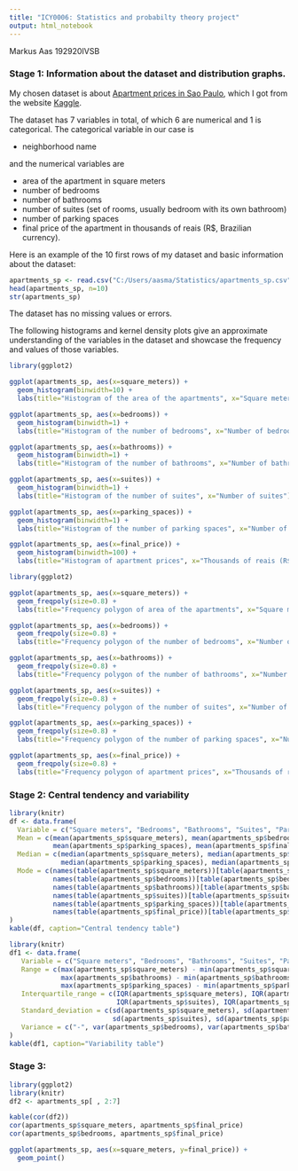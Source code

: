 ```yaml
---
title: "ICY0006: Statistics and probabilty theory project"
output: html_notebook
---
```

Markus Aas 192920IVSB


### Stage 1: Information about the dataset and distribution graphs.
My chosen dataset is about [Apartment prices in Sao Paulo](https://www.kaggle.com/felipecabueno/apartment-prices-in-sao-paulo-br-2020), which I got from the website [Kaggle](https://www.kaggle.com/).

The dataset has 7 variables in total, of which 6 are numerical and 1 is categorical. The categorical variable in our case is

* neighborhood name

and the numerical variables are

* area of the apartment in square meters 
* number of bedrooms 
* number of bathrooms
* number of suites (set of rooms, usually bedroom with its own bathroom)
* number of parking spaces
* final price of the apartment in thousands of reais (R$, Brazilian currency).

Here is an example of the 10 first rows of my dataset and basic information about the dataset:
```r
apartments_sp <- read.csv("C:/Users/aasma/Statistics/apartments_sp.csv")
head(apartments_sp, n=10)
str(apartments_sp)
```

The dataset has no missing values or errors.

The following histograms and kernel density plots give an approximate understanding of the variables in the dataset and showcase the frequency and values of those variables. 
```r
library(ggplot2)

ggplot(apartments_sp, aes(x=square_meters)) +
  geom_histogram(binwidth=10) +
  labs(title="Histogram of the area of the apartments", x="Square meters")

ggplot(apartments_sp, aes(x=bedrooms)) +
  geom_histogram(binwidth=1) +
  labs(title="Histogram of the number of bedrooms", x="Number of bedrooms")

ggplot(apartments_sp, aes(x=bathrooms)) +
  geom_histogram(binwidth=1) +
  labs(title="Histogram of the number of bathrooms", x="Number of bathrooms")

ggplot(apartments_sp, aes(x=suites)) +
  geom_histogram(binwidth=1) +
  labs(title="Histogram of the number of suites", x="Number of suites")

ggplot(apartments_sp, aes(x=parking_spaces)) +
  geom_histogram(binwidth=1) +
  labs(title="Histogram of the number of parking spaces", x="Number of parking spaces")

ggplot(apartments_sp, aes(x=final_price)) +
  geom_histogram(binwidth=100) +
  labs(title="Histogram of apartment prices", x="Thousands of reais (R$)")
```
```r
library(ggplot2)

ggplot(apartments_sp, aes(x=square_meters)) +
  geom_freqpoly(size=0.8) +
  labs(title="Frequency polygon of area of the apartments", x="Square meters")

ggplot(apartments_sp, aes(x=bedrooms)) +
  geom_freqpoly(size=0.8) +
  labs(title="Frequency polygon of the number of bedrooms", x="Number of bedrooms")

ggplot(apartments_sp, aes(x=bathrooms)) +
  geom_freqpoly(size=0.8) +
  labs(title="Frequency polygon of the number of bathrooms", x="Number of bathrooms")

ggplot(apartments_sp, aes(x=suites)) +
  geom_freqpoly(size=0.8) +
  labs(title="Frequency polygon of the number of suites", x="Number of suites")

ggplot(apartments_sp, aes(x=parking_spaces)) +
  geom_freqpoly(size=0.8) +
  labs(title="Frequency polygon of the number of parking spaces", x="Number of parking spaces")

ggplot(apartments_sp, aes(x=final_price)) +
  geom_freqpoly(size=0.8) +
  labs(title="Frequency polygon of apartment prices", x="Thousands of reais (R$)")

```

### Stage 2: Central tendency and variability

```r
library(knitr)
df <- data.frame(
  Variable = c("Square meters", "Bedrooms", "Bathrooms", "Suites", "Parking spaces", "Final price"),
  Mean = c(mean(apartments_sp$square_meters), mean(apartments_sp$bedrooms), mean(apartments_sp$bathrooms), mean(apartments_sp$suites),
           mean(apartments_sp$parking_spaces), mean(apartments_sp$final_price)),
  Median = c(median(apartments_sp$square_meters), median(apartments_sp$bedrooms), median(apartments_sp$bathrooms), median(apartments_sp$suites),
             median(apartments_sp$parking_spaces), median(apartments_sp$final_price)),
  Mode = c(names(table(apartments_sp$square_meters))[table(apartments_sp$square_meters)==max(table(apartments_sp$square_meters))],
           names(table(apartments_sp$bedrooms))[table(apartments_sp$bedrooms)==max(table(apartments_sp$bedrooms))],
           names(table(apartments_sp$bathrooms))[table(apartments_sp$bathrooms)==max(table(apartments_sp$bathrooms))],
           names(table(apartments_sp$suites))[table(apartments_sp$suites)==max(table(apartments_sp$suites))],
           names(table(apartments_sp$parking_spaces))[table(apartments_sp$parking_spaces)==max(table(apartments_sp$parking_spaces))],
           names(table(apartments_sp$final_price))[table(apartments_sp$final_price)==max(table(apartments_sp$final_price))])
)
kable(df, caption="Central tendency table")
```

```r
library(knitr)
df1 <- data.frame(
   Variable = c("Square meters", "Bedrooms", "Bathrooms", "Suites", "Parking spaces", "Final price"),
   Range = c(max(apartments_sp$square_meters) - min(apartments_sp$square_meters), max(apartments_sp$bedrooms) - min(apartments_sp$bedrooms),
             max(apartments_sp$bathrooms) - min(apartments_sp$bathrooms), max(apartments_sp$suites) - min(apartments_sp$suites),
             max(apartments_sp$parking_spaces) - min(apartments_sp$parking_spaces), max(apartments_sp$final_price) - min(apartments_sp$final_price)),
   Interquartile_range = c(IQR(apartments_sp$square_meters), IQR(apartments_sp$bedrooms), IQR(apartments_sp$bathrooms),
                           IQR(apartments_sp$suites), IQR(apartments_sp$parking_spaces), IQR(apartments_sp$final_price)),
   Standard_deviation = c(sd(apartments_sp$square_meters), sd(apartments_sp$bedrooms), sd(apartments_sp$bathrooms),
                          sd(apartments_sp$suites), sd(apartments_sp$parking_spaces), sd(apartments_sp$final_price)),
   Variance = c("-", var(apartments_sp$bedrooms), var(apartments_sp$bathrooms), var(apartments_sp$suites), var(apartments_sp$parking_spaces), "-")
)
kable(df1, caption="Variability table")

```


### Stage 3:

```r
library(ggplot2)
library(knitr)
df2 <- apartments_sp[ , 2:7]

kable(cor(df2))
cor(apartments_sp$square_meters, apartments_sp$final_price)
cor(apartments_sp$bedrooms, apartments_sp$final_price)

ggplot(apartments_sp, aes(x=square_meters, y=final_price)) +
  geom_point()
```


